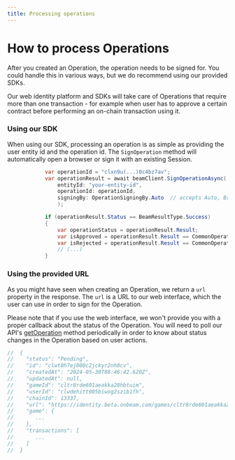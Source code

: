 ```yaml
---
title: Processing operations
---
```


# How to process Operations

After you created an Operation, the operation needs to be signed for. You could handle this in various ways, but we do recommend using our provided SDKs.

Our web identity platform and SDKs will take care of Operations that require more than one transaction - for example when user has to approve a certain contract before performing an on-chain transaction using it.


### Using our SDK

When using our SDK, processing an operation is as simple as providing the user entity id and the operation id. The `SignOperation` method will automatically open a browser or sign it with an existing Session.


```csharp
            var operationId = "clxn9u(...)0c4bz7av";
            var operationResult = await beamClient.SignOperationAsync(
                entityId: "your-entity-id",
                operationId: operationId,
                signingBy: OperationSigningBy.Auto  // accepts Auto, Browser and Session
                );

            if (operationResult.Status == BeamResultType.Success)
            {
                var operationStatus = operationResult.Result;
                var isApproved = operationResult.Result == CommonOperationResponse.StatusEnum.Executed;
                var isRejected = operationResult.Result == CommonOperationResponse.StatusEnum.Rejected;
                // (...)
            }
```


### Using the provided URL

As you might have seen when creating an Operation, we return a `url` property in the response. The `url` is a URL to our web interface, which the user can use in order to sign for the Operation.

Please note that if you use the web interface, we won't provide you with a proper callback about the status of the Operation. You will need to poll our API's [getOperation](https://api.beta.onbeam.com/api/player#/Operation/getOperation) method periodically in order to know about status changes in the Operation based on user actions.

```csharp
//  {
//    "status": "Pending",
//    "id": "clwt0h7ej000c2jckyr2nh0cv",
//    "createdAt": "2024-05-30T08:46:42.620Z",
//    "updatedAt": null,
//    "gameId": "cltr8rde601aeakka28hbtuim",
//    "userId": "clwdehitt005biwog2szib1fh",
//    "chainId": 13337,
//    "url": "https://identity.beta.onbeam.com/games/cltr8rde601aeakka28hbtuim/operation/clwt0h7ej000c2jckyr2nh0cv/confirm",
//    "game": {
//       ...
//    },
//    "transactions": [
//       ...
//    ]
//  }
```

